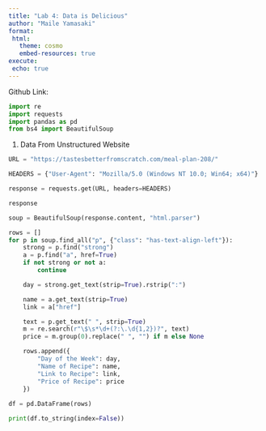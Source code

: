 ```yaml
---
title: "Lab 4: Data is Delicious"
author: "Maile Yamasaki"
format:
 html:
   theme: cosmo
   embed-resources: true
execute:
 echo: true
---
```

Github Link: 

```python
import re
import requests
import pandas as pd
from bs4 import BeautifulSoup
```

1. Data From Unstructured Website
```python
URL = "https://tastesbetterfromscratch.com/meal-plan-208/"

HEADERS = {"User-Agent": "Mozilla/5.0 (Windows NT 10.0; Win64; x64)"}

response = requests.get(URL, headers=HEADERS)

response
```

```python
soup = BeautifulSoup(response.content, "html.parser")

rows = []
for p in soup.find_all("p", {"class": "has-text-align-left"}):
    strong = p.find("strong")               
    a = p.find("a", href=True)             
    if not strong or not a:
        continue

    day = strong.get_text(strip=True).rstrip(":")

    name = a.get_text(strip=True)
    link = a["href"]

    text = p.get_text(" ", strip=True)
    m = re.search(r"\$\s*\d+(?:\.\d{1,2})?", text)
    price = m.group(0).replace(" ", "") if m else None

    rows.append({
        "Day of the Week": day,
        "Name of Recipe": name,
        "Link to Recipe": link,
        "Price of Recipe": price
    })
    
df = pd.DataFrame(rows)

print(df.to_string(index=False))
```
